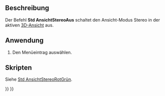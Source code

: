 <languages/>

{{Docnav/de
|[[Std_ViewIvStereoInterleavedColumns/de|AnsichtStereoVersetzteSpalten]]
|[[Std_ViewIvIssueCamPos/de|AnsichKamerapositionAusgeben]]
|[[Std_View_Menu/de|Std Menü Ansicht]]
|IconL=Std_ViewIvStereoInterleavedColumns.svg
|IconR=Std_ViewIvIssueCamPos.svg
|IconC=Freecad.svg
}}

{{GuiCommand/de
|Name=Std ViewIvStereoOff
|Name/de=Std AnsichtStereoAus
|MenuLocation=Ansicht → Stereo → Stereo aus
|Workbenches=Alle
|SeeAlso=[[Std_ViewIvStereoRedGreen/de|Std AnsichtStereoRotGrün]], [[Std_ViewIvStereoQuadBuff/de|Std AnsichtStereoVierfachPuffer]], [[Std_ViewIvStereoInterleavedRows/de|Std AnsichtStereoVersetzteZeilen]], [[Std_ViewIvStereoInterleavedColumns/de|Std AnsichtStereoVersetzteSpalten]]
}}

<span id="Description"></span>
==Beschreibung==

Der Befehl '''Std AnsichtStereoAus''' schaltet den Ansicht-Modus Stereo in der aktiven [[3D_View/de|3D-Ansicht]] aus.

<span id="Usage"></span>
==Anwendung==

# Den Menüeintrag {{MenuCommand|Ansicht → Stereo → [[Image:Std_ViewIvStereoOff.svg|16px]] Stereo aus}} auswählen.

<span id="Scripting"></span>
==Skripten==

Siehe [[Std_ViewIvStereoRedGreen/de#Scripting|Std AnsichtStereoRotGrün]].


{{Docnav/de
|[[Std_ViewIvStereoInterleavedColumns/de|AnsichtStereoVersetzteSpalten]]
|[[Std_ViewIvIssueCamPos/de|AnsichKamerapositionAusgeben]]
|[[Std_View_Menu/de|Std Menü Ansicht]]
|IconL=Std_ViewIvStereoInterleavedColumns.svg
|IconR=Std_ViewIvIssueCamPos.svg
|IconC=Freecad.svg
}}

{{Std_Base_navi{{#translation:}}}}
{{Userdocnavi{{#translation:}}}}